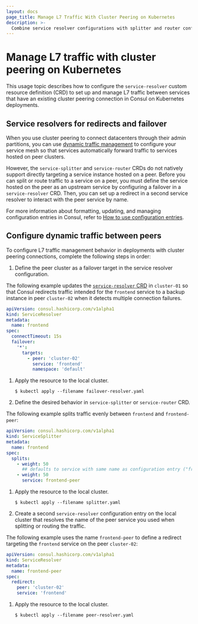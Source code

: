 ```yaml
---
layout: docs
page_title: Manage L7 Traffic With Cluster Peering on Kubernetes
description: >-
  Combine service resolver configurations with splitter and router configurations to manage L7 traffic in Consul on Kubernetes deployments with cluster peering connections. Learn how to define dynamic traffic rules to target peers for redirects in k8s. 
---
```


# Manage L7 traffic with cluster peering on Kubernetes

This usage topic describes how to configure the `service-resolver` custom resource definition (CRD) to set up and manage L7 traffic between services that have an existing cluster peering connection in Consul on Kubernetes deployments.

## Service resolvers for redirects and failover

When you use cluster peering to connect datacenters through their admin partitions, you can use [dynamic traffic management](/consul/docs/connect/l7-traffic) to configure your service mesh so that services automatically forward traffic to services hosted on peer clusters.

However, the `service-splitter` and `service-router` CRDs do not natively support directly targeting a service instance hosted on a peer. Before you can split or route traffic to a service on a peer, you must define the service hosted on the peer as an upstream service by configuring a failover in a `service-resolver` CRD. Then, you can set up a redirect in a second service resolver to interact with the peer service by name.

For more information about formatting, updating, and managing configuration entries in Consul, refer to [How to use configuration entries](/consul/docs/agent/config-entries).

## Configure dynamic traffic between peers

To configure L7 traffic management behavior in deployments with cluster peering connections, complete the following steps in order:

1. Define the peer cluster as a failover target in the service resolver configuration. 

  The following example updates the [`service-resolver` CRD](/docs/connect/config-entries/) in `cluster-01` so that Consul redirects traffic intended for the `frontend` service to a backup instance in peer `cluster-02` when it detects multiple connection failures.

  <CodeBlockConfig title="failover-resolver.yaml">

  ```yaml
  apiVersion: consul.hashicorp.com/v1alpha1
  kind: ServiceResolver
  metadata:
    name: frontend
  spec:
    connectTimeout: 15s
    failover:
      '*':
        targets:
          - peer: 'cluster-02'
            service: 'frontend'
            namespace: 'default'
  ```

  </CodeBlockConfig>

1. Apply the resource to the local cluster.

    ```shell-session
    $ kubectl apply --filename failover-resolver.yaml
    ```

1. Define the desired behavior in `service-splitter` or `service-router` CRD.

  The following example splits traffic evenly between `frontend` and `frontend-peer`:

  <CodeBlockConfig title="splitter.yaml">

  ```yaml
  apiVersion: consul.hashicorp.com/v1alpha1
  kind: ServiceSplitter
  metadata:
    name: frontend
  spec:
    splits:
      - weight: 50
        ## defaults to service with same name as configuration entry ("frontend")
      - weight: 50
        service: frontend-peer
  ```

  </CodeBlockConfig>

1. Apply the resource to the local cluster.

    ```shell-session
    $ kubectl apply --filename splitter.yaml
    ```

1. Create a second `service-resolver` configuration entry on the local cluster that resolves the name of the peer service you used when splitting or routing the traffic.

  The following example uses the name `frontend-peer` to define a redirect targeting the `frontend` service on the peer `cluster-02`:

  <CodeBlockConfig title="peer-resolver.yaml">

  ```yaml
  apiVersion: consul.hashicorp.com/v1alpha1
  kind: ServiceResolver
  metadata:
    name: frontend-peer
  spec:
    redirect:
      peer: 'cluster-02'
      service: 'frontend'
  ```

</CodeBlockConfig>

1. Apply the resource to the local cluster.

    ```shell-session
    $ kubectl apply --filename peer-resolver.yaml
    ```